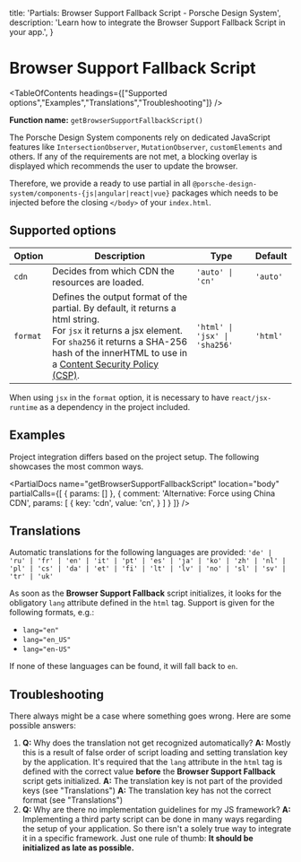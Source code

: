 
  title: 'Partials: Browser Support Fallback Script - Porsche Design System',
  description: 'Learn how to integrate the Browser Support Fallback Script in your app.',
}

# Browser Support Fallback Script

<TableOfContents headings={["Supported options","Examples","Translations","Troubleshooting"]} />

**Function name:** `getBrowserSupportFallbackScript()`

The Porsche Design System components rely on dedicated JavaScript features like `IntersectionObserver`,
`MutationObserver`, `customElements` and others. If any of the requirements are not met, a blocking overlay is displayed
which recommends the user to update the browser.

Therefore, we provide a ready to use partial in all `@porsche-design-system/components-{js|angular|react|vue}` packages
which needs to be injected before the closing `</body>` of your `index.html`.

<BrowserSupportFallbackButton />

## Supported options

| Option   | Description                                                                                                                                                                                                                                                                  | Type                        | Default |
| -------- |------------------------------------------------------------------------------------------------------------------------------------------------------------------------------------------------------------------------------------------------------------------------------| --------------------------- | ------- |
| `cdn`    | Decides from which CDN the resources are loaded.                                                                                                                                                                                                                             | `'auto' \| 'cn'`             | `'auto'` |
| `format` | Defines the output format of the partial. By default, it returns a html string. <br/> For `jsx` it returns a jsx element. For `sha256` it returns a SHA-256 hash of the innerHTML to use in a [Content Security Policy (CSP)](/must-know/security/content-security-policy/).                                                | `'html' \| 'jsx' \| 'sha256'` | `'html'` |

When using `jsx` in the `format` option, it is necessary to have `react/jsx-runtime` as a dependency in the project
included.

## Examples

Project integration differs based on the project setup.
The following showcases the most common ways.

<PartialDocs name="getBrowserSupportFallbackScript" location="body" partialCalls={[
  {
    params: []
  },
  {
    comment: 'Alternative: Force using China CDN',
    params:
      [
        {
        key: 'cdn',
        value: 'cn',
      }
    ]
  }
]} />

## Translations

Automatic translations for the following languages are provided:
`'de' | 'ru' | 'fr' | 'en' | 'it' | 'pt' | 'es' | 'ja' | 'ko' | 'zh' | 'nl' | 'pl' | 'cs' | 'da' | 'et' | 'fi' | 'lt' | 'lv' | 'no' | 'sl' | 'sv' | 'tr' | 'uk'`

As soon as the **Browser Support Fallback** script initializes, it looks for the obligatory `lang` attribute defined in
the `html` tag. Support is given for the following formats, e.g.:

- `lang="en"`
- `lang="en_US"`
- `lang="en-US"`

If none of these languages can be found, it will fall back to `en`.

## Troubleshooting

There always might be a case where something goes wrong. Here are some possible answers:

1. **Q:** Why does the translation not get recognized automatically?
**A:** Mostly this is a result of false order of script loading and setting translation key by the application. It's
required that the `lang` attribute in the `html` tag is defined with the correct value **before** the **Browser
Support Fallback** script gets initialized.
**A:** The translation key is not part of the provided keys (see "Translations")
**A:** The translation key has not the correct format (see "Translations")
2. **Q:** Why are there no implementation guidelines for my JS framework?
**A:** Implementing a third party script can be done in many ways regarding the setup of your application. So there
isn't a solely true way to integrate it in a specific framework. Just one rule of thumb: **It should be initialized
as late as possible.**
